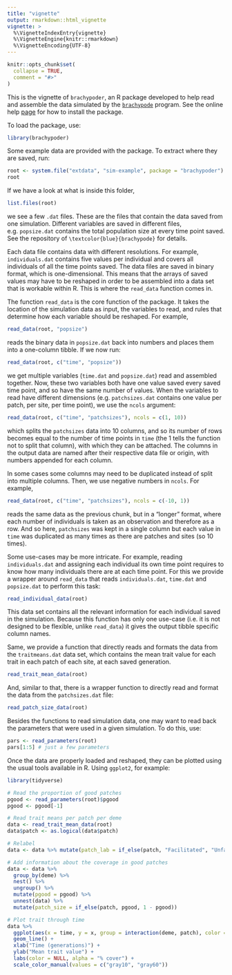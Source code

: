 ```yaml
---
title: "vignette"
output: rmarkdown::html_vignette
vignette: >
  %\VignetteIndexEntry{vignette}
  %\VignetteEngine{knitr::rmarkdown}
  %\VignetteEncoding{UTF-8}
---
```


```r
knitr::opts_chunk$set(
  collapse = TRUE,
  comment = "#>"
)
```

This is the vignette of `brachypoder`, an R package developed to help read and assemble the data simulated by the [`brachypode`](https://github.com/rscherrer/brachypode) program. See the online help [page](https://github.com/rscherrer/brachypoder) for how to install the package.

To load the package, use:

```r
library(brachypoder)
```

Some example data are provided with the package. To extract where they are saved, run:

```r
root <- system.file("extdata", "sim-example", package = "brachypoder")
root
```

If we have a look at what is inside this folder,

```r
list.files(root)
```

we see a few `.dat` files. These are the files that contain the data saved from one simulation. Different variables are saved in different files, e.g. `popsize.dat` contains the total population size at every time point saved. See the repository of `\textcolor{blue}{brachypode}` for details.

Each data file contains data with different resolutions. For example, `individuals.dat` contains five values per individual and covers all individuals of all the time points saved. The data files are saved in binary format, which is one-dimensional. This means that the arrays of saved values may have to be reshaped in order to be assembled into a data set that is workable within R. This is where the `read_data` function comes in.

The function `read_data` is the core function of the package. It takes the location of the simulation data as input, the variables to read, and rules that determine how each variable should be reshaped. For example,

```r
read_data(root, "popsize")
```

reads the binary data in `popsize.dat` back into numbers and places them into a one-column tibble. If we now run:

```r
read_data(root, c("time", "popsize"))
```
 
we get multiple variables (`time.dat` and `popsize.dat`) read and assembled together. Now, these two variables both have one value saved every saved time point, and so have the same number of values. When the variables to read have different dimensions (e.g. `patchsizes.dat` contains one value per patch, per site, per time point), we use the `ncols` argument:

```r
read_data(root, c("time", "patchsizes"), ncols = c(1, 10))
```

which splits the `patchsizes` data into 10 columns, and so its number of rows becomes equal to the number of time points in `time` (the 1 tells the function not to split that column), with which they can be attached. The columns in the output data are named after their respective data file or origin, with numbers appended for each column.

In some cases some columns may need to be duplicated instead of split into multiple columns. Then, we use negative numbers in `ncols`. For example,

```r
read_data(root, c("time", "patchsizes"), ncols = c(-10, 1))
```

reads the same data as the previous chunk, but in a "longer" format, where each number of individuals is taken as an observation and therefore as a row. And so here, `patchsizes` was kept in a single column but each value in `time` was duplicated as many times as there are patches and sites (so 10 times).

Some use-cases may be more intricate. For example, reading `individuals.dat` and assigning each individual its own time point requires to know how many individuals there are at each time point. For this we provide a wrapper around `read_data` that reads `individuals.dat`, `time.dat` and `popsize.dat` to perform this task:

```r
read_individual_data(root)
```

This data set contains all the relevant information for each individual saved in the simulation. Because this function has only one use-case (i.e. it is not designed to be flexible, unlike `read_data`) it gives the output tibble specific column names.

Same, we provide a function that directly reads and formats the data from the `traitmeans.dat` data set, which contains the mean trait value for each trait in each patch of each site, at each saved generation.

```r
read_trait_mean_data(root)
```

And, similar to that, there is a wrapper function to directly read and format the data from the `patchsizes.dat` file:

```r
read_patch_size_data(root)
```

Besides the functions to read simulation data, one may want to read back the parameters that were used in a given simulation. To do this, use:

```r
pars <- read_parameters(root)
pars[1:5] # just a few parameters
```

Once the data are properly loaded and reshaped, they can be plotted using the usual tools available in R. Using `ggplot2`, for example:

```r
library(tidyverse)

# Read the proportion of good patches
pgood <- read_parameters(root)$pgood
pgood <- pgood[-1]

# Read trait means per patch per deme
data <- read_trait_mean_data(root)
data$patch <- as.logical(data$patch)

# Relabel
data <- data %>% mutate(patch_lab = if_else(patch, "Facilitated", "Unfacilitated"))

# Add information about the coverage in good patches
data <- data %>%
  group_by(deme) %>%
  nest() %>%
  ungroup() %>%
  mutate(pgood = pgood) %>%
  unnest(data) %>%
  mutate(patch_size = if_else(patch, pgood, 1 - pgood))

# Plot trait through time
data %>%
  ggplot(aes(x = time, y = x, group = interaction(deme, patch), color = patch_lab, alpha = patch_size)) +
  geom_line() +
  xlab("Time (generations)") +
  ylab("Mean trait value") +
  labs(color = NULL, alpha = "% cover") +
  scale_color_manual(values = c("gray10", "gray60"))

```
